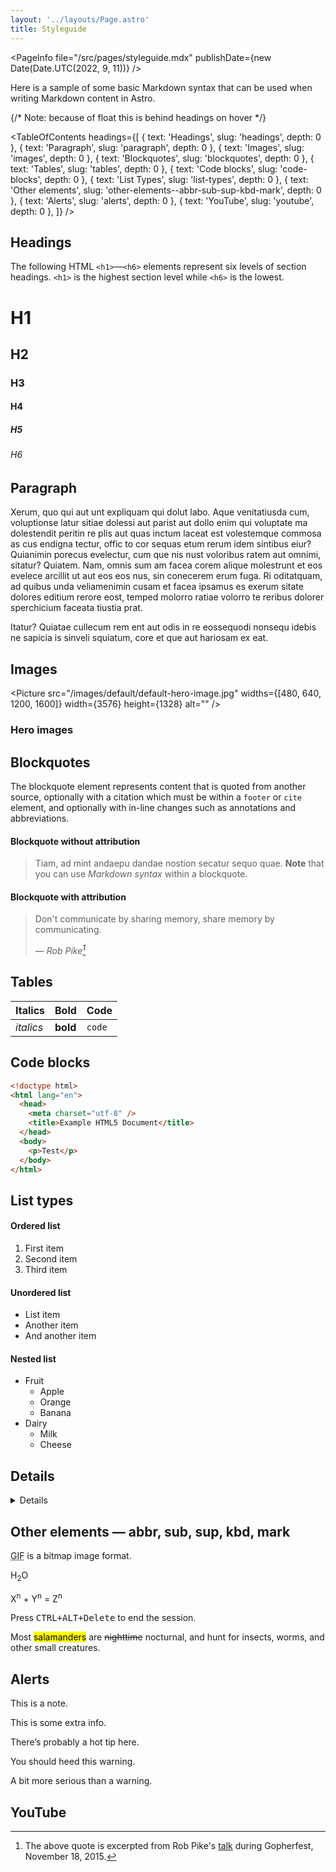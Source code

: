 ```yaml
---
layout: '../layouts/Page.astro'
title: Styleguide
---
```



<PageInfo file="/src/pages/styleguide.mdx" publishDate={new Date(Date.UTC(2022, 9, 11))} />

Here is a sample of some basic Markdown syntax that can be used when writing Markdown content in Astro.

{/* Note: because of float this is behind headings on hover */}


<TableOfContents
  headings={[
    { text: 'Headings', slug: 'headings', depth: 0 },
    { text: 'Paragraph', slug: 'paragraph', depth: 0 },
    { text: 'Images', slug: 'images', depth: 0 },
    { text: 'Blockquotes', slug: 'blockquotes', depth: 0 },
    { text: 'Tables', slug: 'tables', depth: 0 },
    { text: 'Code blocks', slug: 'code-blocks', depth: 0 },
    { text: 'List Types', slug: 'list-types', depth: 0 },
    { text: 'Other elements', slug: 'other-elements--abbr-sub-sup-kbd-mark', depth: 0 },
    { text: 'Alerts', slug: 'alerts', depth: 0 },
    { text: 'YouTube', slug: 'youtube', depth: 0 },
  ]}
/>


## Headings

The following HTML `<h1>`—`<h6>` elements represent six levels of section headings. `<h1>` is the highest section level while `<h6>` is the lowest.

# H1

## H2

### H3

#### H4

##### H5

###### H6

## Paragraph

Xerum, quo qui aut unt expliquam qui dolut labo. Aque venitatiusda cum, voluptionse latur sitiae dolessi aut parist aut dollo enim qui voluptate ma dolestendit peritin re plis aut quas inctum laceat est volestemque commosa as cus endigna tectur, offic to cor sequas etum rerum idem sintibus eiur? Quianimin porecus evelectur, cum que nis nust voloribus ratem aut omnimi, sitatur? Quiatem. Nam, omnis sum am facea corem alique molestrunt et eos evelece arcillit ut aut eos eos nus, sin conecerem erum fuga. Ri oditatquam, ad quibus unda veliamenimin cusam et facea ipsamus es exerum sitate dolores editium rerore eost, temped molorro ratiae volorro te reribus dolorer sperchicium faceata tiustia prat.

Itatur? Quiatae cullecum rem ent aut odis in re eossequodi nonsequ idebis ne sapicia is sinveli squiatum, core et que aut hariosam ex eat.

## Images

<Picture
  src="/images/default/default-hero-image.jpg"
  widths={[480, 640, 1200, 1600]}
  width={3576}
  height={1328}
  alt=""
/>

### Hero images

<div class="lg:bustout">
  <Picture
    src="/images/default/default-hero-image.jpg"
    class="!mt-0 w-full max-w-none"
    widths={[480, 640, 1200, 1600]}
    width={3576}
    height={1328}
    alt=""
  />
</div>

## Blockquotes

The blockquote element represents content that is quoted from another source, optionally with a citation which must be within a `footer` or `cite` element, and optionally with in-line changes such as annotations and abbreviations.

#### Blockquote without attribution

> Tiam, ad mint andaepu dandae nostion secatur sequo quae.
> **Note** that you can use _Markdown syntax_ within a blockquote.

#### Blockquote with attribution

> Don't communicate by sharing memory, share memory by communicating.
>
> — <cite>Rob Pike[^1]</cite>

[^1]: The above quote is excerpted from Rob Pike's [talk](https://www.youtube.com/watch?v=PAAkCSZUG1c) during Gopherfest, November 18, 2015.

## Tables

| Italics   | Bold     | Code   |
| --------- | -------- | ------ |
| _italics_ | **bold** | `code` |

## Code blocks

```html title="tacos.html" showLineNumbers {3-6} /charset/ /Test/
<!doctype html>
<html lang="en">
  <head>
    <meta charset="utf-8" />
    <title>Example HTML5 Document</title>
  </head>
  <body>
    <p>Test</p>
  </body>
</html>
```

## List types

#### Ordered list

1. First item
2. Second item
3. Third item

#### Unordered list

- List item
- Another item
- And another item

#### Nested list

- Fruit
  - Apple
  - Orange
  - Banana
- Dairy
  - Milk
  - Cheese

## Details

<Details title="This is the summary">

Here's some other content.

</Details>

## Other elements — abbr, sub, sup, kbd, mark

<abbr title="Graphics Interchange Format">GIF</abbr> is a bitmap image format.

H<sub>2</sub>O

X<sup>n</sup> + Y<sup>n</sup> = Z<sup>n</sup>

Press <kbd><kbd>CTRL</kbd>+<kbd>ALT</kbd>+<kbd>Delete</kbd></kbd> to end the session.

Most <mark>salamanders</mark> are <del>nighttime</del> nocturnal, and hunt for insects, worms, and other small creatures.

## Alerts

<Alert variant="note">

This is a note.

</Alert>

<Alert variant="info">

This is some extra info.

</Alert>

<Alert variant="tip">

There’s probably a hot tip here.

</Alert>

<Alert variant="warning">

You should heed this warning.

</Alert>

<Alert variant="danger">

A bit more serious than a warning.

</Alert>

## YouTube

<YouTube title="Video title" code="XlnmN4BfCxw" />
